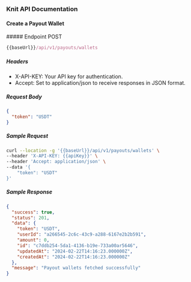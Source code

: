 ### Knit API Documentation

#### Create a Payout Wallet

<div style={{ display: "flex", alignItems: "center" }}>
  ##### Endpoint
  <span
    style={{
      display: "block",
      backgroundColor: "#fff9eb",
      color: "#d0a626",
      marginLeft: "-17px",
      padding: "0px 6px",
      fontSize: ".8rem",
      borderRadius: "5px",
      marginTop: "30px",
    }}
  >
    POST
  </span>
</div>

```js copy
{{baseUrl}}/api/v1/payouts/wallets
```

##### Headers

- X-API-KEY: Your API key for authentication.
- Accept: Set to application/json to receive responses in JSON format.

##### Request Body

```json
{
  "token": "USDT"
}
```

##### Sample Request

```sh copy
curl --location -g '{{baseUrl}}/api/v1/payouts/wallets' \
--header 'X-API-KEY: {{apiKey}}' \
--header 'Accept: application/json' \
--data '{
    "token": "USDT"
}'
```

##### Sample Response

```json copy filename="Sample Response"
{
  "success": true,
  "status": 201,
  "data": {
    "token": "USDT",
    "userId": "a266545-2c6c-43c9-a288-6167e2b2b591",
    "amount": 0,
    "id": "c7ddb254-5da1-4136-b19e-733a00ar5646",
    "updatedAt": "2024-02-22T14:16:23.000000Z",
    "createdAt": "2024-02-22T14:16:23.000000Z"
  },
  "message": "Payout wallets fetched successfully"
}
```
